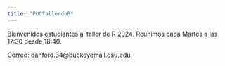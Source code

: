 ```yaml
---
title: "PUCTallerdeR"
---
```


Bienvenidos estudiantes al taller de R 2024. Reunimos cada Martes a las 17:30 desde 18:40.

Correo: danford.34\@buckeyemail.osu.edu
